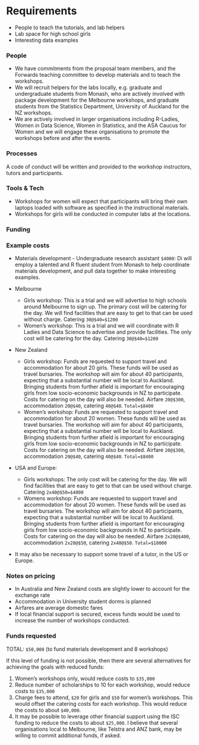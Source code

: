# Requirements
<!-- 
An idea of what is required to make the project actually happen
-->

- People to teach the tutorials, and lab helpers
- Lab space for high school girls
- Interesting data examples 

### People
<!--
Who needs to be involved, what's the proposed structure, what will it take to get their involvement?
-->

- We have commitments from the proposal team members, and the Forwards teaching committee to develop materials and to teach the workshops.
- We will recruit helpers for the labs locally, e.g. graduate and undergraduate students from Monash, who are actively involved with package development for the Melbourne workshops, and graduate students from the Statistics Department, University of Auckland for the NZ workshops. 
- We are actively involved in larger organisations including R-Ladies, Women in Data Science, Women in Statistics, and the ASA Caucus for Women and we will engage these organisations to promote the workshops before and after the events. 

### Processes
<!-- 
What processes need to be put in place e.g. codes of conduct, regular ISC meetings, handover to the community at large?
-->

A code of conduct will be written and provided to the workshop instructors, tutors and participants. 

### Tools & Tech
<!--
What is going to be needed to deliver this project? 

Will cloud computing be used - if yes are there are necessary components that will be deciding factors between providers?

Are there tools or tech that don't exist that will be produced to facilitate the project?
-->

- Workshops for women will expect that participants will bring their own laptops loaded with software as specified in the instructional materials.
- Workshops for girls will be conducted in computer labs at the locations. 

### Funding
<!-- 
[TO DO] THE GUIDANCE IS PRETTY UNCLEAR, ESP IN LIGHT OF GABOR'S PROPOSAL VS AWARD SIZE
-->

### Example costs

- Materials development - Undergraduate research assistant `$4000`: Di will employ a talented and R fluent student from Monash to help coordinate materials development, and pull data together to make interesting examples.
  
- Melbourne 
  - Girls workshop: This is a trial and we will advertise to high schools around Melbourne to sign up. The primary cost will be catering for the day. We will find facilities that are easy to get to that can be used without charge. Catering `30@$40=$1200`
  - Women's workshop: This is a trial and we will coordinate with R Ladies and Data Science to advertise and provide facilities. The only cost will be catering for the day. Catering `30@$40=$1200`

- New Zealand
  - Girls workshop: Funds are requested to support travel and accommodation for about 20 girls. These funds will be used as travel bursaries. The workshop will aim for about 40 participants, expecting that a substantial number will be local to Auckland. Bringing students from further afield is important for encouraging girls from low socio-economic backgrounds in NZ to participate. Costs for catering on the day will also be needed. Airfare `20@$300`, accommodation `20@$40`, catering `40@$40`. `Total=$8400`
  - Women's workshop: Funds are requested to support travel and accommodation for about 20 women. These funds will be used as travel bursaries. The workshop will aim for about 40 participants, expecting that a substantial number will be local to Auckland. Bringing students from further afield is important for encouraging girls from low socio-economic backgrounds in NZ to participate. Costs for catering on the day will also be needed. Airfare `20@$300`, accommodation `20@$40`, catering `40@$40`. `Total=$8400`

- USA and Europe: 
  - Girls workshops: The only cost will be catering for the day. We will find facilities that are easy to get to that can be used without charge. Catering `2x40@$50=$4000`
  - Womens workshop: Funds are requested to support travel and accommodation for about 20 women. These funds will be used as travel bursaries. The workshop will aim for about 40 participants, expecting that a substantial number will be local to Auckland. Bringing students from further afield is important for encouraging girls from low socio-economic backgrounds in NZ to participate. Costs for catering on the day will also be needed. Airfare `2x20@$400`, accommodation `2x20@$50`, catering `2x40@$50`. `Total=$18000`
  
- It may also be necessary to support some travel of a tutor, in the US or Europe. 
 
### Notes on pricing

- In Australia and New Zealand costs are slightly lower to account for the exchange rate
- Accommodation in University student dorms is planned
- Airfares are average domestic fares
- If local financial support is secured, excess funds would be used to increase the number of workshops conducted.

### Funds requested

TOTAL: `$50,000` (to fund materials development and 8 workshops)

If this level of funding is not possible, then there are several alternatives for achieving the goals with reduced funds:

1. Women's workshops only, would reduce costs to `$35,000`
2. Reduce number of scholarships to 10 for each workshop, would reduce costs to `$35,000`
3. Charge fees to attend, `$20` for girls and `$50` for women's workshops. This would offset the catering costs for each workshop. This would reduce the costs to about `$40,000`.
4. It may be possible to leverage other financial support using the ISC funding to reduce the costs to about `$25,000`. I believe that several organisations local to Melbourne, like Telstra and ANZ bank, may be willing to commit additional funds, if asked.

<!--
## Summary
A summary of the requirements that contextualises the costs
-->
